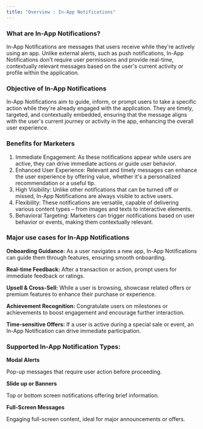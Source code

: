 ```yaml
---
title: "Overview : In-App Notifications"
---
```


### What are In-App Notifications?

In-App Notifications are messages that users receive while they're actively using an app. Unlike external alerts, such as push notifications, In-App Notifications don't require user permissions and provide real-time, contextually relevant messages based on the user's current activity or profile within the application.

### Objective of In-App Notifications

In-App Notifications aim to guide, inform, or prompt users to take a specific action while they're already engaged with the application. They are timely, targeted, and contextually embedded, ensuring that the message aligns with the user's current journey or activity in the app, enhancing the overall user experience.

### Benefits for Marketers
1. Immediate Engagement: As these notifications appear while users are active, they can drive immediate actions or guide user behavior.
2. Enhanced User Experience: Relevant and timely messages can enhance the user experience by offering value, whether it's a personalized recommendation or a useful tip.
3. High Visibility: Unlike other notifications that can be turned off or missed, In-App Notifications are always visible to active users.
4. Flexibility: These notifications are versatile, capable of delivering various content types – from images and texts to interactive elements.
5. Behavioral Targeting: Marketers can trigger notifications based on user behavior or events, making them contextually relevant.

### Major use cases for In-App Notifications

**Onboarding Guidance:** As a user navigates a new app, In-App Notifications can guide them through features, ensuring smooth onboarding.

**Real-time Feedback:** After a transaction or action, prompt users for immediate feedback or ratings.

**Upsell & Cross-Sell:** While a user is browsing, showcase related offers or premium features to enhance their purchase or experience.

**Achievement Recognition:** Congratulate users on milestones or achievements to boost engagement and encourage further interaction.

**Time-sensitive Offers:** If a user is active during a special sale or event, an In-App Notification can drive immediate participation.


### Supported In-App Notification Types:

**Modal Alerts**

Pop-up messages that require user action before proceeding.

**Slide up or Banners**

Top or bottom screen notifications offering brief information.

**Full-Screen Messages**

Engaging full-screen content, ideal for major announcements or offers.




